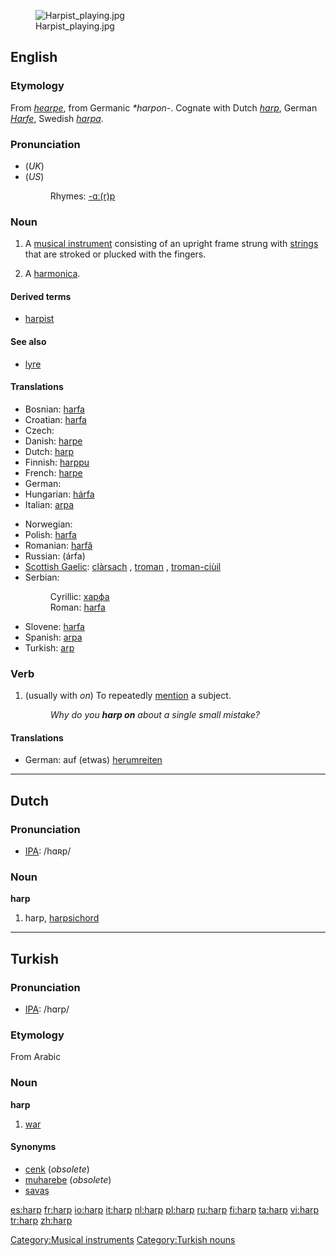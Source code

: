 {{wikipedia}}
{{see|Harp}}
[[Image:Harpist playing.jpg|thumb]]
==English==

===Etymology===
From {{OE.}} ''[[hearpe]]'', from Germanic ''*harpon-''.  Cognate with Dutch ''[[#Dutch|harp]]'', German ''[[Harfe]]'', Swedish ''[[harpa]]''.

===Pronunciation===
*(''UK'') {{IPA|/hɑːp/}}
*(''US'') {{IPA|/hɑɻp/}}
*:Rhymes: [[Rhymes:English:-ɑː(r)p|-ɑː(r)p]]

===Noun===
{{en-noun}}

# A [[musical instrument]] consisting of an upright frame strung with [[string]]s that are stroked or plucked with the fingers.
# {{colloquial}} A [[harmonica]].

====Derived terms====
*[[harpist]]

====See also====
*[[lyre]]

====Translations====
{{trans-top|musical instrument}}
*Bosnian: [[harfa#Bosnian|harfa]] {{f}}
*Croatian: [[harfa#Croatian|harfa]] {{f}}
* Czech: {{t-|cs|harfa|f}}
*Danish: [[harpe]]
*Dutch: [[harp#Dutch|harp]] {{f}}
*Finnish: [[harppu]]
*French: [[harpe]] {{f}}
*German: {{t+|de|Harfe}} {{f}}
*Hungarian: [[hárfa]]
*Italian: [[arpa]] {{f}}
{{trans-mid}}
*Norwegian: {{t+|no|harpe|mf}}
*Polish: [[harfa]] {{f}}
*Romanian: [[harfă]] {{f}}
*Russian: {{t|ru|арфа|f|}} (árfa)
*[[Scottish Gaelic]]: [[clàrsach]] {{f}}, [[troman]] {{m}}, [[troman-ciùil]] {{m}}
*Serbian:
*:Cyrillic: [[харфа#Serbian|харфа]] {{f}}
*:Roman: [[harfa#Serbian|harfa]] {{f}}
*Slovene: [[harfa]] {{f}}
*Spanish: [[arpa]] {{f}}
*Turkish: [[arp]]
{{trans-bottom}}

===Verb===
{{en-verb}}

# (usually with ''on'') To repeatedly [[mention]] a subject.
#:''Why do you '''harp on''' about a single small mistake?''

====Translations====
{{top}}
*German: auf (etwas) [[herumreiten]]
{{mid}}
{{bottom}}

[[Category:Musical instruments]]

----

==Dutch==

===Pronunciation===
*[[IPA]]: /hɑʀp/

===Noun===
'''harp''' {{f}}

# harp, [[harpsichord]]

----

==Turkish==

===Pronunciation===
*[[IPA]]: /hɑrp/

===Etymology===
From Arabic

===Noun===
'''harp'''

# {{obsolete|lang=tr}} [[war]]

====Synonyms====
*[[cenk]] (''obsolete'')
*[[muharebe]] (''obsolete'')
*[[savaş]]

[[Category:Turkish nouns]]

[[es:harp]]
[[fr:harp]]
[[io:harp]]
[[it:harp]]
[[nl:harp]]
[[pl:harp]]
[[ru:harp]]
[[fi:harp]]
[[ta:harp]]
[[vi:harp]]
[[tr:harp]]
[[zh:harp]]